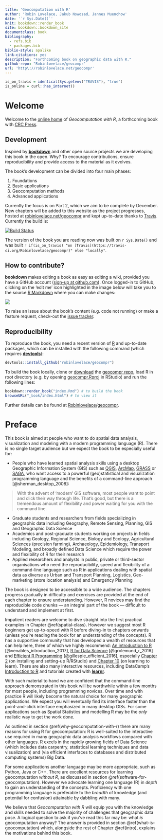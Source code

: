 ```yaml
--- 
title: 'Geocomputation with R'
author: 'Robin Lovelace, Jakub Nowosad, Jannes Muenchow'
date: '`r Sys.Date()`'
knit: bookdown::render_book
site: bookdown::bookdown_site
documentclass: book
bibliography:
  - refs.bib
  - packages.bib
biblio-style: apalike
link-citations: yes
description: "Forthcoming book on geographic data with R."
github-repo: "Robinlovelace/geocompr"
url: 'http\://robinlovelace.net/geocompr'
---
```


```r
is_on_travis = identical(Sys.getenv("TRAVIS"), "true")
is_online = curl::has_internet()
```

# Welcome {-}

Welcome to the [online home](http://robinlovelace.net/geocompr) of *Geocomputation with R*, a forthcoming book with [CRC Press](https://www.crcpress.com/Chapman--HallCRC-The-R-Series/book-series/CRCTHERSER).

## Development {-}

Inspired by [**bookdown**](https://github.com/rstudio/bookdown) and other open source projects we are developing this book in the open.
Why?
To encourage contributions, ensure reproducibility and provide access to the material as it evolves.

The book's development can be divided into four main phases:

1. Foundations
2. Basic applications
3. Geocomputation methods
4. Advanced applications

Currently the focus is on Part 2, which we aim to be complete by December.
New chapters will be added to this website as the project progresses, hosted at [robinlovelace.net/geocompr](http://robinlovelace.net/geocompr) and kept up-to-date thanks to [Travis](https://travis-ci.org/Robinlovelace/geocompr).
Currently the build is:

[![Build Status](https://travis-ci.org/Robinlovelace/geocompr.svg?branch=master)](https://travis-ci.org/Robinlovelace/geocompr) 

The version of the book you are reading now was built on `r Sys.Date()` and was built `r if(is_on_travis) "on [Travis](https://travis-ci.org/Robinlovelace/geocompr)" else "locally"`.

## How to contribute? {-}

**bookdown** makes editing a book as easy as editing a wiki, provided you have a GitHub account ([sign-up at github.com](https://github.com/)).
Once logged-in to GitHub, clicking on the 'edit me' icon highlighted in the image below will take you to the source [R Markdown](http://rmarkdown.rstudio.com/) where you can make changes:

[![](figures/editme.png)](https://github.com/Robinlovelace/geocompr/edit/master/index.Rmd)

To raise an issue about the book's content (e.g. code not running) or make a feature request, check-out the [issue tracker](https://github.com/Robinlovelace/geocompr/issues).

## Reproducibility {-}

To reproduce the book, you need a recent version of [R](https://cran.r-project.org/) and up-to-date packages, which can be installed with the following command (which requires [**devtools**](https://github.com/hadley/devtools)):

```r
devtools::install_github("robinlovelace/geocompr")
```

To build the book locally, clone or [download](https://github.com/Robinlovelace/geocompr/archive/master.zip) the [geocompr repo](https://github.com/Robinlovelace/geocompr/), load R in root directory (e.g. by opening [geocompr.Rproj](https://github.com/Robinlovelace/geocompr/blob/master/geocompr.Rproj) in RStudio) and run the following lines:

```r
bookdown::render_book("index.Rmd") # to build the book
browseURL("_book/index.html") # to view it
```

Further details can be found at [Robinlovelace/geocompr](https://github.com/Robinlovelace/geocompr#geocomputation-with-r).

# Preface {-}

This book is aimed at people who want to do spatial data analysis, visualization and modeling with a modern programming language (R).
There is no single target audience but we expect the book to be especially useful for:

- People who have learned spatial analysis skills using a desktop Geographic Information System (GIS) such as [QGIS](http://qgis.org/en/site/), [ArcMap](http://desktop.arcgis.com/en/arcmap/), [GRASS](https://grass.osgeo.org/) or [SAGA](http://www.saga-gis.org/en/index.html), who want access to a powerful (geo)statistical and visualization programming language and the benefits of a command-line approach [@sherman_desktop_2008]:

> With the advent of 'modern' GIS software, most people want to point and click their way through life. That’s good, but there is a tremendous amount of flexibility and power waiting for you with the command line.

- Graduate students and researchers from fields specializing in geographic data including Geography, Remote Sensing, Planning, GIS and Geographic Data Science
- Academics and post-graduate students working on projects in fields including Geology, Regional Science, Biology and Ecology, Agricultural Sciences (precision farming), Archaeology, Epidemiology, Transport Modeling, and broadly defined Data Science which require the power and flexibility of R for their research <!-- please add further fields-->
- Applied researchers and analysts in public, private or third-sector organisations who need the reproducibility, speed and flexibility of a command-line language such as R in applications dealing with spatial data as diverse as Urban and Transport Planning, Logistics, Geo-marketing (store location analysis) and Emergency Planning <!-- please add further examples-->

The book is designed to be accessible to a wide audience.
The chapters progress gradually in difficulty and exercises are provided at the end of each chapter to ensure understanding.
However, R novices may find the reproducible code chunks --- an integral part of the book --- difficult to understand and implement at first. 

Impatient readers are welcome to dive straight into the first practical examples in Chapter \@ref(spatial-class).
However we suggest most R beginners get up-to-speed with R before diving-in to chapters onwards (unless you're reading the book for an understanding of the concepts).
R has a supportive community that has developed a wealth of resources that can help here, three of which we highly recommend: [An introduction to R](http://colinfay.me/intro-to-r/) [@venables_introduction_2017],  [R for Data Science](http://r4ds.had.co.nz/) [@grolemund_r_2016] and [Efficient R Programming](https://csgillespie.github.io/efficientR/) [@gillespie_efficient_2016], especially [Chapter 2](https://csgillespie.github.io/efficientR/set-up.html#r-version) (on installing and setting-up R/RStudio) and [Chapter 10](https://csgillespie.github.io/efficientR/learning.html) (on learning to learn).
There are also many interactive resources, including DataCamp's [Introduction to R](https://www.datacamp.com/courses/free-introduction-to-r) and tutorials created with [**learnr**](https://rstudio.github.io/learnr/examples.html).

With such material to hand we are confident that the command-line approach demonstrated in this book will be worthwhile within a few months for most people, including programming novices.
Over time and with practice R will likely become the natural choice for many geographic applications.
We expect you will eventually find its interface faster than the point-and-click interface emphasized in many desktop GISs.
For some applications such as Spatial Statistics and modelling R may be the *only* realistic way to get the work done.

As outlined in section \@ref(why-geocomputation-with-r) there are many reasons for using R for geocomputation:
R is well-suited to the interactive use required in many geographic data analysis workflows compared with other languages.
R excels in the rapidly growing fields of Data Science (which includes data carpentry, statistical learning techniques and data visualization) and (via efficient interfaces to databases and distributed computing systems) Big Data.

For some applications another language may be more appropriate, such as Python, Java or C++.
There are excellent resources for learning geocomputation *without R*, as discussed in section \@ref(software-for-geocomputation).
However we advocate learning one language (R) in *depth* to gain an understanding of the concepts.
Proficiency with one programming language is preferable to the *breadth* of knowledge (and potential for confusion) attainable by dabbling with many.

We believe that *Geocomputation with R* will equip you with the knowledge and skills needed to solve the majority of challenges that geographic data pose.
A logical question to ask if you've read this far may be: what *is* geocomputation anyway?
The answer is provided in section \@ref(what-is-geocomputation) which, alongside the rest of Chapter \@ref(intro), explains the motivations behind this book.

<!-- to think about, not sure if needed but then this would be a good place to point out why our book might have advantages over other books. Compare with:
- Bivand, R., Pebesma, E., Gomez-Rubio, V. (2013): Applied spatial data analysis with R.
- Blangiardo, M. & Cameletti, M. (2015): Spatial and spatio-temporal Bayesian models with R - INLA.
- Brunsdon, C. & Comber, L. (2015): An introduction to R for spatial analysis and mapping.
- Dorman, M. (2014): Learning R for geospatial analysis.
- Hijmans, R. (2016): Spatial data analysis and modeling with R.  http://rspatial.org/intr/index.html (haven't read it but might be more suitable for beginners, however, it does not consider sf; additionally, it provides more code than text, and hence, probably less explanations than our book) 
- Quiang, S. (2016): Environmental and Ecological Statistics with R (not really a competitor, I have ordered a copy, this book is really about modeling, and I would rather prefer the Zuur et al. books over it)
- Wegmann, M., Leutner, B., Dech, S. (2016): Remote Sensing and GIS for ecologists: Using Open Source Software.
- Zuur, A., Ieno, E., Saveliev, A. (2017): Beginner's guide to spatial, temporal and spatial-temporal ecological data analysis with R-INLA.

Put the competing books into categories, e.g., introduction to spatial analysis (Brundsdon, Dorman, Hijmans), advanced spatial analysis (Bivand), topical spatial analysis (Quiang, Wegmann),  (mainly) spatial modeling (Bivand, Blangiardo, Hijmans, Quiang, Zuur).
Point out where our book fits in and which gap it is filling -> somewhere between advanced (but not that hard) and spatial modeling with a broad range of topics (not just one like ecology).
We try to address a broad audiecence with an interest in spatial data, and how things can be **get done**, not just theoretically but in an applied way.
On the other hand, we embed the shown methods into the bigger field of GIScience, provide context and refer to further literature for the interested reader.

-->

<!-- ## Acknowledgements {-} -->
<!-- add list of people who helped with this book -->

